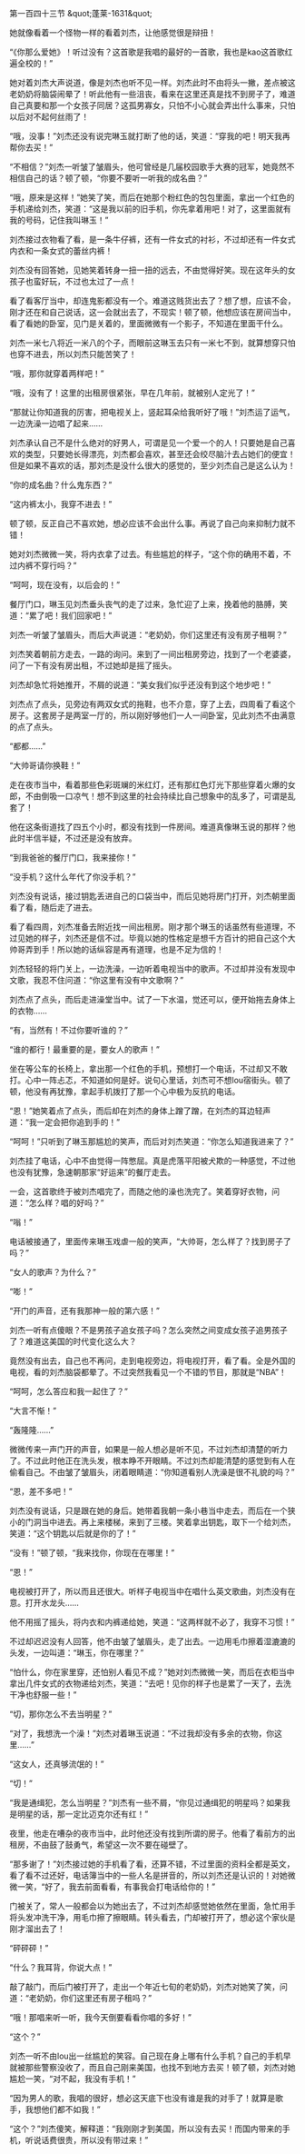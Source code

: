 

第一百四十三节 &amp;quot;蓬莱-1631&amp;quot;

她就像看着一个怪物一样的看着刘杰，让他感觉很是辩扭！

“《你那么爱她》！听过没有？这首歌是我唱的最好的一首歌，我也是kao这首歌红遍全校的！”

她对着刘杰大声说道，像是刘杰也听不见一样。刘杰此时不由将头一撇，差点被这老奶奶将脑袋闹晕了！听此他有一些沮丧，看来在这里还真是找不到房子了，难道自己真要和那一个女孩子同居？这孤男寡女，只怕不小心就会弄出什么事来，只怕以后对不起何丝雨了！

“哦，没事！”刘杰还没有说完琳玉就打断了他的话，笑道：“穿我的吧！明天我再帮你去买！”

“不相信？”刘杰一听皱了皱眉头，他可曾经是几届校园歌手大赛的冠军，她竟然不相信自己的话？顿了顿，“你要不要听一听我的成名曲？”

“哦，原来是这样！”她笑了笑，而后在她那个粉红色的包包里面，拿出一个红色的手机递给刘杰，笑道：“这是我以前的旧手机，你先拿着用吧！对了，这里面就有我的号码，记住我叫琳玉！”

刘杰接过衣物看了看，是一条牛仔裤，还有一件女式的衬衫，不过却还有一件女式内衣和一条女式的蕾丝内裤！

刘杰没有回答她，见她笑着转身一扭一扭的远去，不由觉得好笑。现在这年头的女孩子也蛮好玩，不过也太过了一点！

看了看客厅当中，却连鬼影都没有一个。难道这贱货出去了？想了想，应该不会，刚才还在和自己说话，这一会就出去了，不现实！顿了顿，他想应该在房间当中，看了看她的卧室，见门是关着的，里面微微有一个影子，不知道在里面干什么。

刘杰一米七八将近一米八的个子，而眼前这琳玉去只有一米七不到，就算想穿只怕也穿不进去，所以刘杰只能苦笑了！

“哦，那你就穿着两样吧！”

“哦，没有了！这里的出租房很紧张，早在几年前，就被别人定光了！”

“那就让你知道我的厉害，把电视关上，竖起耳朵给我听好了哦！”刘杰运了运气，一边洗澡一边唱了起来……

刘杰承认自己不是什么绝对的好男人，可谓是见一个爱一个的人！只要她是自己喜欢的类型，只要她长得漂亮，刘杰都会喜欢，甚至还会绞尽脑汁去占她们的便宜！但是如果不喜欢的话，那刘杰是没什么很大的感觉的，至少刘杰自己是这么认为！

“你的成名曲？什么鬼东西？”

“这内裤太小，我穿不进去！”

顿了顿，反正自己不喜欢她，想必应该不会出什么事。再说了自己向来抑制力就不错！

她对刘杰微微一笑，将内衣拿了过去。有些尴尬的样子，“这个你的确用不着，不过内裤不穿行吗？”

“呵呵，现在没有，以后会的！”

餐厅门口，琳玉见刘杰垂头丧气的走了过来，急忙迎了上来，挽着他的胳膊，笑道：“累了吧！我们回家吧！”

刘杰一听皱了皱眉头，而后大声说道：“老奶奶，你们这里还有没有房子租啊？”

刘杰笑着朝前方走去，一路的询问。来到了一间出租房旁边，找到了一个老婆婆，问了一下有没有房出租，不过她却是摇了摇头。

刘杰却急忙将她推开，不屑的说道：“美女我们似乎还没有到这个地步吧！”

刘杰点了点头，见旁边有两双女式的拖鞋，也不介意，穿了上去，四周看了看这个房子。这套房子是两室一厅的，所以刚好够他们一人一间卧室，见此刘杰不由满意的点了点头。

“都都……”

“大帅哥请你换鞋！”

走在夜市当中，看着那些色彩斑斓的米红灯，还有那红色灯光下那些穿着火爆的女郎，不由倒吸一口凉气！想不到这里的社会持续比自己想象中的乱多了，可谓是乱套了！

他在这条街道找了四五个小时，都没有找到一件房间。难道真像琳玉说的那样？他此时半信半疑，不过还是没有放弃。

“到我爸爸的餐厅门口，我来接你！”

“没手机？这什么年代了你没手机？”

刘杰没有说话，接过钥匙丢进自己的口袋当中，而后见她将房门打开，刘杰朝里面看了看，随后走了进去。

看了看四周，刘杰准备去附近找一间出租房。刚才那个琳玉的话虽然有些道理，不过见她的样子，刘杰还是信不过。毕竟以她的性格定是想千方百计的把自己这个大帅哥弄到手！所以她的话纵容是再有道理，也是不足为信的！

刘杰轻轻的将门关上，一边洗澡，一边听着电视当中的歌声。不过却并没有发现中文歌，我忍不住问道：“你这里有没有中文歌啊？”

刘杰点了点头，而后走进澡堂当中。试了一下水温，觉还可以，便开始拖去身体上的衣物……

“有，当然有！不过你要听谁的？”

“谁的都行！最重要的是，要女人的歌声！”

坐在等公车的长椅上，拿出那一个红色的手机，预想打一个电话，不过却又不敢打。心中一阵忐忑，不知道如何是好。说句心里话，刘杰可不想lou宿街头。顿了顿，他没有再犹豫，拿起手机拨打了那一个心中极为反抗的电话。

“恩！”她笑着点了点头，而后却在刘杰的身体上蹭了蹭，在刘杰的耳边轻声道：“我一定会把你追到手的！”

“呵呵！”只听到了琳玉那尴尬的笑声，而后对刘杰笑道：“你怎么知道我进来了？”

刘杰挂了电话，心中不由觉得一阵憋屈。真是虎落平阳被犬欺的一种感觉，不过他也没有犹豫，急速朝那家“好运来”的餐厅走去。

一会，这首歌终于被刘杰唱完了，而随之他的澡也洗完了。笑着穿好衣物，问道：“怎么样？唱的好吗？”

“嗡！”

电话被接通了，里面传来琳玉戏虐一般的笑声，“大帅哥，怎么样了？找到房子了吗？”

“女人的歌声？为什么？”

“嘭！”

“开门的声音，还有我那神一般的第六感！”

刘杰一听有点傻眼？不是男孩子追女孩子吗？怎么突然之间变成女孩子追男孩子了？难道这美国的时代变化这么大？

竟然没有出去，自己也不再问，走到电视旁边，将电视打开，看了看。全是外国的电视，看的刘杰脑袋都晕了。不过突然我看见一个不错的节目，那就是“NBA”！

“呵呵，怎么答应和我一起住了？”

“大言不惭！”

“轰隆隆……”

微微传来一声门开的声音，如果是一般人想必是听不见，不过刘杰却清楚的听力了。不过此时他正在洗头发，根本睁不开眼睛。不过刘杰却能清楚的感觉到有人在偷看自己。不由皱了皱眉头，闭着眼睛道：“你知道看别人洗澡是很不礼貌的吗？”

“恩，差不多吧！”

刘杰没有说话，只是跟在她的身后。她带着我朝一条小巷当中走去，而后在一个狭小的门洞当中进去。再上来楼梯，来到了三楼。笑着拿出钥匙，取下一个给刘杰，笑道：“这个钥匙以后就是你的了！”

“没有！”顿了顿，“我来找你，你现在在哪里！”

“恩！”

电视被打开了，所以而且还很大。听样子电视当中在唱什么英文歌曲，刘杰没有在意。打开水龙头……

他不用摇了摇头，将内衣和内裤递给她，笑道：“这两样就不必了，我穿不习惯！”

不过却迟迟没有人回答，他不由皱了皱眉头，走了出去。一边用毛巾擦着湿漉漉的头发，一边叫道：“琳玉，你在哪里？”

“怕什么，你在家里穿，还怕别人看见不成？”她对刘杰微微一笑，而后在衣柜当中拿出几件女式的衣物递给刘杰，笑道：“去吧！见你的样子也是累了一天了，去洗干净也舒服一些！”

“切，那你怎么不去当明星？”

“对了，我想洗一个澡！”刘杰对着琳玉说道：“不过我却没有多余的衣物，你这里……”

“这女人，还真够流氓的！”

“切！”

“我是通缉犯，怎么当明星？”刘杰有一些不屑，“你见过通缉犯的明星吗？如果我是明星的话，那一定比迈克尔还有红！”

夜里，他走在嘈杂的夜市当中，此时他还没有找到所谓的房子。他看了看前方的出租房，不由鼓了鼓勇气，希望这一次不要在碰壁了。

“那多谢了！”刘杰接过她的手机看了看，还算不错，不过里面的资料全都是英文，看了看不过还好，电话簿当中的一些人名是拼音的，所以刘杰还是认识的！对她微微一笑，“好了，我去前面看看，有事我会打电话给你的！”

门被关了，常人一般都会以为她出去了，不过刘杰却感觉她依然在里面，急忙用手将头发冲洗干净，用毛巾擦了擦眼睛。转头看去，门却被打开了，想必这个家伙是刚才溜出去了！

“砰砰砰！”

“什么？我耳背，你说大点！”

敲了敲门，而后门被打开了，走出一个年近七旬的老奶奶，刘杰对她笑了笑，问道：“老奶奶，你们这里还有房子租吗？”

“哦！那唱来听一听，我今天倒要看看你唱的多好！”

“这个？”

刘杰一听不由lou出一丝尴尬的笑容。自己现在身上哪有什么手机？自己的手机早就被那些警察没收了，而且自己刚来美国，也找不到地方去买！顿了顿，刘杰对她尴尬一笑，“对不起，我没有手机！”

“因为男人的歌，我唱的很好，想必这天底下也没有谁是我的对手了！就算是歌手，我想他们都不如我！”

“这个？”刘杰傻笑，解释道：“我刚刚才到美国，所以没有去买！而国内带来的手机，听说话费很贵，所以没有带过来！”


